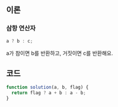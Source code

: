## 이론

### 삼항 연산자

```js
a ? b : c;
```

a가 참이면 b를 반환하고, 거짓이면 c를 반환해요.

## 코드

```js
function solution(a, b, flag) {
  return flag ? a + b : a - b;
}
```
